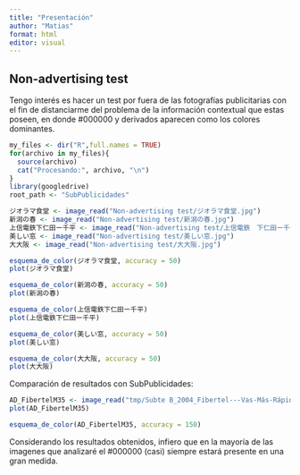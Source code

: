 ```yaml
---
title: "Presentación"
author: "Matias"
format: html
editor: visual
---
```


## Non-advertising test

Tengo interés es hacer un test por fuera de las fotografías publicitarias con el fin de distanciarme del problema de la información contextual que estas poseen, en donde #000000 y derivados aparecen como los colores dominantes.

```r
my_files <- dir("R",full.names = TRUE)
for(archivo in my_files){
  source(archivo)
  cat("Procesando:", archivo, "\n")
}
library(googledrive)
root_path <- "SubPublicidades"
```

```r
ジオラマ食堂 <- image_read("Non-advertising test/ジオラマ食堂.jpg")
新潟の春 <- image_read("Non-advertising test/新潟の春.jpg")
上信電鉄下仁田ー千平 <- image_read("Non-advertising test/上信電鉄　下仁田ー千平.jpg")
美しい窓 <- image_read("Non-advertising test/美しい窓.jpg")
大大阪 <- image_read("Non-advertising test/大大阪.jpg")
```

```r
esquema_de_color(ジオラマ食堂, accuracy = 50)
plot(ジオラマ食堂)
```

```r
esquema_de_color(新潟の春, accuracy = 50)
plot(新潟の春)
```

```r
esquema_de_color(上信電鉄下仁田ー千平)
plot(上信電鉄下仁田ー千平)
```

```r
esquema_de_color(美しい窓, accuracy = 50) 
plot(美しい窓)
```

```r
esquema_de_color(大大阪, accuracy = 50)
plot(大大阪)
```

Comparación de resultados con SubPublicidades:

```r
AD_FibertelM35 <- image_read("tmp/Subte B_2004_Fibertel---Vas-Más-Rápido---Serial-M35.jpg")
plot(AD_FibertelM35)
```

```r
esquema_de_color(AD_FibertelM35, accuracy = 150)
```

Considerando los resultados obtenidos, infiero que en la mayoría de las imagenes que analizaré el #000000 (casi) siempre estará presente en una gran medida.
